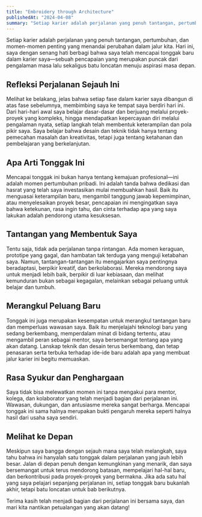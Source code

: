 ```yaml
---
title: "Embroidery through Architecture"
publishedAt: "2024-04-08"
summary: "Setiap karier adalah perjalanan yang penuh tantangan, pertumbuhan, dan momen-momen penting yang menandai perubahan dalam jalur kita."
---
```


Setiap karier adalah perjalanan yang penuh tantangan, pertumbuhan, dan momen-momen penting yang menandai perubahan dalam jalur kita. Hari ini, saya dengan senang hati berbagi bahwa saya telah mencapai tonggak baru dalam karier saya—sebuah pencapaian yang merupakan puncak dari pengalaman masa lalu sekaligus batu loncatan menuju aspirasi masa depan.

## Refleksi Perjalanan Sejauh Ini

Melihat ke belakang, jelas bahwa setiap fase dalam karier saya dibangun di atas fase sebelumnya, membimbing saya ke tempat saya berdiri hari ini. Dari hari-hari awal saya belajar dasar-dasar dan berjuang melalui proyek-proyek yang kompleks, hingga mendapatkan kepercayaan diri melalui pengalaman nyata, setiap langkah telah membentuk keterampilan dan pola pikir saya. Saya belajar bahwa desain dan teknik tidak hanya tentang pemecahan masalah dan kreativitas, tetapi juga tentang ketahanan dan pembelajaran yang berkelanjutan.

## Apa Arti Tonggak Ini

Mencapai tonggak ini bukan hanya tentang kemajuan profesional—ini adalah momen pertumbuhan pribadi. Ini adalah tanda bahwa dedikasi dan hasrat yang telah saya investasikan mulai membuahkan hasil. Baik itu menguasai keterampilan baru, mengambil tanggung jawab kepemimpinan, atau menyelesaikan proyek besar, pencapaian ini mengingatkan saya bahwa ketekunan, rasa ingin tahu, dan cinta terhadap apa yang saya lakukan adalah pendorong utama kesuksesan.

## Tantangan yang Membentuk Saya

Tentu saja, tidak ada perjalanan tanpa rintangan. Ada momen keraguan, prototipe yang gagal, dan hambatan tak terduga yang menguji ketabahan saya. Namun, tantangan-tantangan itu mengajarkan saya pentingnya beradaptasi, berpikir kreatif, dan berkolaborasi. Mereka mendorong saya untuk menjadi lebih baik, berpikir di luar kebiasaan, dan melihat kemunduran bukan sebagai kegagalan, melainkan sebagai peluang untuk belajar dan tumbuh.

## Merangkul Peluang Baru

Tonggak ini juga merupakan kesempatan untuk merangkul tantangan baru dan memperluas wawasan saya. Baik itu menjelajahi teknologi baru yang sedang berkembang, memperdalam minat di bidang tertentu, atau mengambil peran sebagai mentor, saya bersemangat tentang apa yang akan datang. Lanskap teknik dan desain terus berkembang, dan tetap penasaran serta terbuka terhadap ide-ide baru adalah apa yang membuat jalur karier ini begitu memuaskan.

## Rasa Syukur dan Penghargaan

Saya tidak bisa melewatkan momen ini tanpa mengakui para mentor, kolega, dan kolaborator yang telah menjadi bagian dari perjalanan ini. Wawasan, dukungan, dan antusiasme mereka sangat berharga. Mencapai tonggak ini sama halnya merupakan bukti pengaruh mereka seperti halnya hasil dari usaha saya sendiri.

## Melihat ke Depan

Meskipun saya bangga dengan sejauh mana saya telah melangkah, saya tahu bahwa ini hanyalah satu tonggak dalam perjalanan yang jauh lebih besar. Jalan di depan penuh dengan kemungkinan yang menarik, dan saya bersemangat untuk terus mendorong batasan, mempelajari hal-hal baru, dan berkontribusi pada proyek-proyek yang bermakna. Jika ada satu hal yang saya pelajari sepanjang perjalanan ini, setiap tonggak baru bukanlah akhir, tetapi batu loncatan untuk bab berikutnya.

Terima kasih telah menjadi bagian dari perjalanan ini bersama saya, dan mari kita nantikan petualangan yang akan datang!